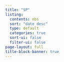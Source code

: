 ```yaml
---
title: "SP"
listing:
  contents: nbs
  sort: "date desc"
  type: default
  categories: true
  sort-ui: false
  filter-ui: false
page-layout: full
title-block-banner: true
---
```



